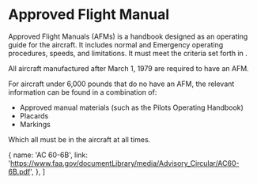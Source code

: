 

# Approved Flight Manual

Approved Flight Manuals (AFMs) is a handbook designed as an operating guide for
the aircraft. It includes normal and Emergency operating procedures, speeds, and
limitations. It must meet the criteria set forth in <Reg part="21.5" />.

All aircraft manufactured after March 1, 1979 are required to have an AFM.

For aircraft under 6,000 pounds that do no have an AFM, the relevant information
can be found in a combination of:

- Approved manual materials (such as the Pilots Operating Handbook)
- Placards
- Markings

Which all must be in the aircraft at all times.

<Reg part="91.9" />

  {
    name: 'AC 60-6B',
    link: 'https://www.faa.gov/documentLibrary/media/Advisory_Circular/AC60-6B.pdf',
  },
]
